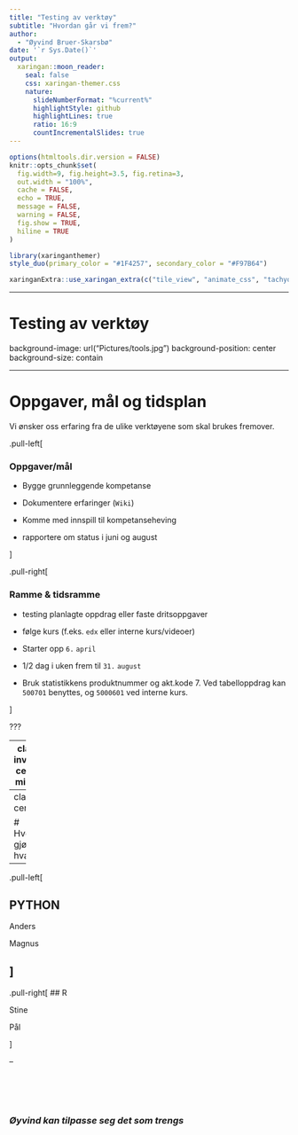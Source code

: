```yaml
---
title: "Testing av verktøy"
subtitle: "Hvordan går vi frem?"  
author: 
  - "Øyvind Bruer-Skarsbø"
date: '`r Sys.Date()`'
output:
  xaringan::moon_reader:
    seal: false
    css: xaringan-themer.css
    nature:
      slideNumberFormat: "%current%"
      highlightStyle: github
      highlightLines: true
      ratio: 16:9
      countIncrementalSlides: true
---
```


```r
options(htmltools.dir.version = FALSE)
knitr::opts_chunk$set(
  fig.width=9, fig.height=3.5, fig.retina=3,
  out.width = "100%",
  cache = FALSE,
  echo = TRUE,
  message = FALSE,
  warning = FALSE,
  fig.show = TRUE,
  hiline = TRUE
)

```

```r
library(xaringanthemer)
style_duo(primary_color = "#1F4257", secondary_color = "#F97B64")

```

```r
xaringanExtra::use_xaringan_extra(c("tile_view", "animate_css", "tachyons"))
```

---

# Testing av verktøy

background-image: url("Pictures/tools.jpg")
background-position: center
background-size: contain






---

# Oppgaver, mål og tidsplan
Vi ønsker oss erfaring fra de ulike verktøyene som skal brukes fremover.

.pull-left[

### Oppgaver/mål

- Bygge grunnleggende kompetanse

- Dokumentere erfaringer (`Wiki`)

- Komme med innspill til kompetanseheving

- rapportere om status i juni og august

]

.pull-right[

### Ramme & tidsramme

- testing planlagte oppdrag eller faste dritsoppgaver

- følge kurs (f.eks. `edx` eller interne kurs/videoer)

- Starter opp `6.` `april`

- 1/2 dag i uken frem til `31.` `august`

- Bruk statistikkens produktnummer og akt.kode 7. Ved tabelloppdrag kan `500701` benyttes, og `5000601` ved interne kurs.

]

???




---
class: inverse center middle

# Hvilke verkøy er det tenkt at vi skal vi bruke? 
<br>

| Hva                   | Gammel plattform | DAPLA         | Testes |
| --------------------- | ---------------- | ------------- | ------ |
| Programmeringsverktøy | SAS EG           | Jupyterlab    | JA     |
| Programmeringsspråk   | SAS              | R, PYHTON     | JA     |
| Versjonshåndtering    | GIT og BITBUCKET | GIT og GITHUB | TJA    |
| MILJØ                 | LINUX RED HAT    | LINUX UBUNTU  | JA     |


---
class: center 

# Hvem gjør hva?

--

.pull-left[

## PYTHON

Anders

Magnus

]
--

.pull-right[
## R

Stine

Pål

]

--

<br>
<br>
<br>


### *Øyvind kan tilpasse seg det som trengs*




